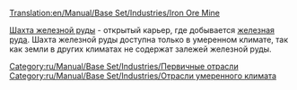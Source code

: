 [[Translation:en/Manual/Base Set/Industries/Iron Ore Mine]]

{{ru/Manual/Base Set/Industries/Промышленность| имя=Шахта железной руды
| Изображение=en/Manual/Base Set/Industries/Ironoremine.png
| Климат=[[ru/Manual/Климат#umerennyi|Умеренный]]
| Принимает=Нет
| Производит=[[ru/Manual/Base Set/Cargos/Железная руда|Железная руда]]
| Примечания=Нет
}}

[[ru/Manual/Base Set/Industries/Шахта железной руды|Шахта железной руды]] - открытый карьер, где добывается [[ru/Manual/Base Set/Cargos/Железная руда|железная руда]]. Шахта железной руды доступна только в умеренном климате, так как земли в других климатах не содержат залежей железной руды.

[[Category:ru/Manual/Base Set/Industries/Первичные отрасли]]
[[Category:ru/Manual/Base Set/Industries/Отрасли умеренного климата]]